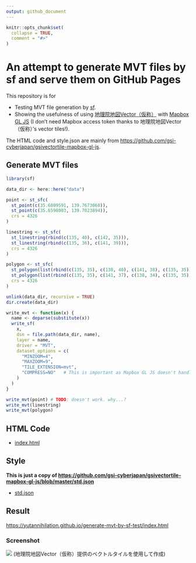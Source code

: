 ```yaml
---
output: github_document
---
```


<!-- README.md is generated from README.Rmd. Please edit that file -->

```r
knitr::opts_chunk$set(
  collapse = TRUE,
  comment = "#>"
)
```

#  An attempt to generate MVT files by sf and serve them on GitHub Pages

This repository is for

* Testing MVT file generation by [sf](https://github.com/r-spatial/sf/).
* Showing the usefulness of using [地理院地図Vector（仮称）](https://maps.gsi.go.jp/vector/) with [Mapbox GL JS](https://github.com/mapbox/mapbox-gl-js) (I don't need Mapbox access token thanks to 地理院地図Vector（仮称）'s vector tiles!).

The HTML code and style.json are mainly from <https://github.com/gsi-cyberjapan/gsivectortile-mapbox-gl-js>.

## Generate MVT files

```r
library(sf)

data_dir <- here::here("data")

point <- st_sfc(
  st_point(c(35.6809591, 139.7673068)),
  st_point(c(35.6598003, 139.7023894)),
  crs = 4326
)

linestring <- st_sfc(
  st_linestring(rbind(c(135, 40), c(142, 35))),
  st_linestring(rbind(c(135, 36), c(141, 39))),
  crs = 4326
)

polygon <- st_sfc(
  st_polygon(list(rbind(c(135, 35), c(138, 40), c(141, 38), c(135, 35)))),
  st_polygon(list(rbind(c(135, 35), c(141, 37), c(138, 34), c(135, 35)))),
  crs = 4326
)

unlink(data_dir, recursive = TRUE)
dir.create(data_dir)

write_mvt <- function(x) {
  name <- deparse(substitute(x))
  write_sf(
    x,
    dsn = file.path(data_dir, name),
    layer = name,
    driver = "MVT",
    dataset_options = c(
      "MINZOOM=4",
      "MAXZOOM=9",
      "TILE_EXTENSION=mvt",
      "COMPRESS=NO"   # This is important as Mapbox GL JS doesn't handle gzipped MVT files!
    )
  )
}

write_mvt(point) # TODO: doesn't work. why...?
write_mvt(linestring)
write_mvt(polygon)
```

## HTML Code

* [index.html](index.html)

## Style

**This is just a copy of <https://github.com/gsi-cyberjapan/gsivectortile-mapbox-gl-js/blob/master/std.json>**

* [std.json](std.json)

## Result

<https://yutannihilation.github.io/generate-mvt-by-sf-test/index.html>

### Screenshot

![](./screenshot.png) (地理院地図Vector（仮称）提供のベクトルタイルを使用して作成)